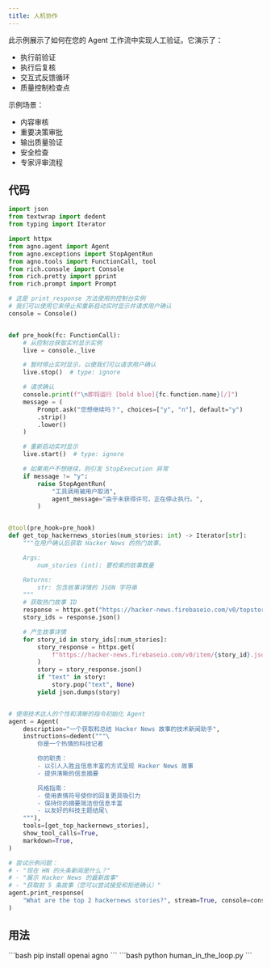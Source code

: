 ```yaml
---
title: 人机协作
---
```


此示例展示了如何在您的 Agent 工作流中实现人工验证。它演示了：
- 执行前验证
- 执行后复核
- 交互式反馈循环
- 质量控制检查点

示例场景：
- 内容审核
- 重要决策审批
- 输出质量验证
- 安全检查
- 专家评审流程

## 代码

```python human_in_the_loop.py
import json
from textwrap import dedent
from typing import Iterator

import httpx
from agno.agent import Agent
from agno.exceptions import StopAgentRun
from agno.tools import FunctionCall, tool
from rich.console import Console
from rich.pretty import pprint
from rich.prompt import Prompt

# 这是 print_response 方法使用的控制台实例
# 我们可以使用它来停止和重新启动实时显示并请求用户确认
console = Console()


def pre_hook(fc: FunctionCall):
    # 从控制台获取实时显示实例
    live = console._live

    # 暂时停止实时显示，以便我们可以请求用户确认
    live.stop()  # type: ignore

    # 请求确认
    console.print(f"\n即将运行 [bold blue]{fc.function.name}[/]")
    message = (
        Prompt.ask("您想继续吗？", choices=["y", "n"], default="y")
        .strip()
        .lower()
    )

    # 重新启动实时显示
    live.start()  # type: ignore

    # 如果用户不想继续，则引发 StopExecution 异常
    if message != "y":
        raise StopAgentRun(
            "工具调用被用户取消",
            agent_message="由于未获得许可，正在停止执行。",
        )


@tool(pre_hook=pre_hook)
def get_top_hackernews_stories(num_stories: int) -> Iterator[str]:
    """在用户确认后获取 Hacker News 的热门故事。

    Args:
        num_stories (int): 要检索的故事数量

    Returns:
        str: 包含故事详情的 JSON 字符串
    """
    # 获取热门故事 ID
    response = httpx.get("https://hacker-news.firebaseio.com/v0/topstories.json")
    story_ids = response.json()

    # 产生故事详情
    for story_id in story_ids[:num_stories]:
        story_response = httpx.get(
            f"https://hacker-news.firebaseio.com/v0/item/{story_id}.json"
        )
        story = story_response.json()
        if "text" in story:
            story.pop("text", None)
        yield json.dumps(story)


# 使用技术达人的个性和清晰的指令初始化 Agent
agent = Agent(
    description="一个获取和总结 Hacker News 故事的技术新闻助手",
    instructions=dedent("""\
        你是一个热情的科技记者

        你的职责：
        - 以引人入胜且信息丰富的方式呈现 Hacker News 故事
        - 提供清晰的信息摘要

        风格指南：
        - 使用表情符号使你的回复更具吸引力
        - 保持你的摘要简洁但信息丰富
        - 以友好的科技主题结尾\
    """),
    tools=[get_top_hackernews_stories],
    show_tool_calls=True,
    markdown=True,
)

# 尝试示例问题：
# - "现在 HN 的头条新闻是什么？"
# - "展示 Hacker News 的最新故事"
# - "获取前 5 条故事（您可以尝试接受和拒绝确认）"
agent.print_response(
    "What are the top 2 hackernews stories?", stream=True, console=console
)
```

## 用法

<Steps>
  <Snippet file="create-venv-step.mdx" />

  <Step title="安装库">
    ```bash
    pip install openai agno
    ```
  </Step>

  <Step title="运行 Agent">
    ```bash
    python human_in_the_loop.py
    ```
  </Step>

</Steps>